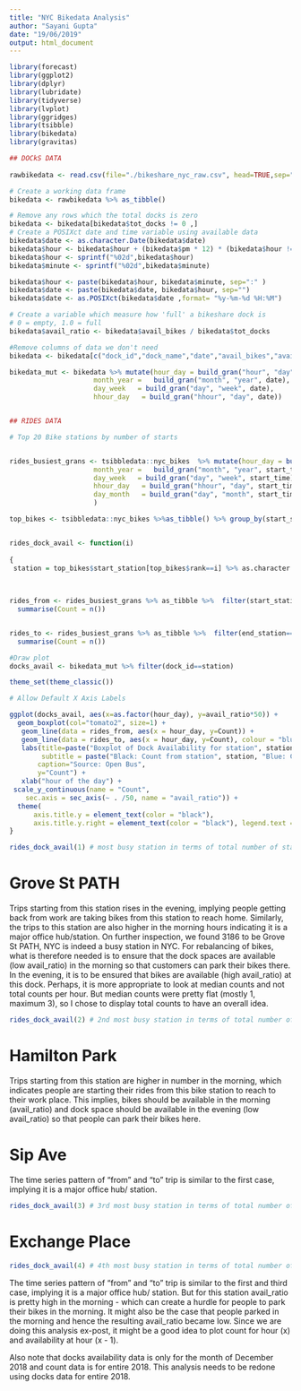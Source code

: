 ```yaml
---
title: "NYC Bikedata Analysis"
author: "Sayani Gupta"
date: "19/06/2019"
output: html_document
---
```


```r
library(forecast)
library(ggplot2)
library(dplyr)
library(lubridate)
library(tidyverse)
library(lvplot)
library(ggridges)
library(tsibble)
library(bikedata)
library(gravitas)
```


```r

## DOCkS DATA
 
rawbikedata <- read.csv(file="./bikeshare_nyc_raw.csv", head=TRUE,sep="\t")

# Create a working data frame
bikedata <- rawbikedata %>% as_tibble()

# Remove any rows which the total docks is zero
bikedata <- bikedata[bikedata$tot_docks != 0 ,]
# Create a POSIXct date and time variable using available data
bikedata$date <- as.character.Date(bikedata$date)
bikedata$hour <- bikedata$hour + (bikedata$pm * 12) * (bikedata$hour != 12)
bikedata$hour <- sprintf("%02d",bikedata$hour)
bikedata$minute <- sprintf("%02d",bikedata$minute)

bikedata$hour <- paste(bikedata$hour, bikedata$minute, sep=":" )
bikedata$date <- paste(bikedata$date, bikedata$hour, sep="")
bikedata$date <- as.POSIXct(bikedata$date ,format= "%y-%m-%d %H:%M")

# Create a variable which measure how 'full' a bikeshare dock is
# 0 = empty, 1.0 = full
bikedata$avail_ratio <- bikedata$avail_bikes / bikedata$tot_docks

#Remove columns of data we don't need
bikedata <- bikedata[c("dock_id","dock_name","date","avail_bikes","avail_docks", "tot_docks", "avail_ratio","X_lat", "X_long")]

bikedata_mut <- bikedata %>% mutate(hour_day = build_gran("hour", "day", date),
                     month_year =   build_gran("month", "year", date),
                     day_week   = build_gran("day", "week", date),
                     hhour_day   = build_gran("hhour", "day", date))


## RIDES DATA

# Top 20 Bike stations by number of starts


rides_busiest_grans <- tsibbledata::nyc_bikes  %>% mutate(hour_day = build_gran("hour", "day", start_time),
                     month_year =   build_gran("month", "year", start_time),
                     day_week   = build_gran("day", "week", start_time),
                     hhour_day   = build_gran("hhour", "day", start_time),
                     day_month   = build_gran("day", "month", start_time)
                     )

```

```r


top_bikes <- tsibbledata::nyc_bikes %>%as_tibble() %>% group_by(start_station) %>% summarise(count = n()) %>% arrange(-count) %>% mutate(rank = row_number())


rides_dock_avail <- function(i)
  
{
 station = top_bikes$start_station[top_bikes$rank==i] %>% as.character %>% as.numeric()

 
 
rides_from <- rides_busiest_grans %>% as_tibble %>%  filter(start_station==station) %>% group_by(hour_day) %>%
  summarise(Count = n())


rides_to <- rides_busiest_grans %>% as_tibble %>%  filter(end_station==station) %>% group_by(hour_day) %>%
  summarise(Count = n())

#Draw plot
docks_avail <- bikedata_mut %>% filter(dock_id==station)

theme_set(theme_classic())

# Allow Default X Axis Labels

ggplot(docks_avail, aes(x=as.factor(hour_day), y=avail_ratio*50)) +
  geom_boxplot(col="tomato2", size=1) + 
   geom_line(data = rides_from, aes(x = hour_day, y=Count)) +
   geom_line(data = rides_to, aes(x = hour_day, y=Count), colour = "blue") +
   labs(title=paste("Boxplot of Dock Availability for station", station), 
        subtitle = paste("Black: Count from station", station, "Blue: Count to station", station),
       caption="Source: Open Bus", 
       y="Count") + 
   xlab("hour of the day") + 
 scale_y_continuous(name = "Count", 
    sec.axis = sec_axis(~ . /50, name = "avail_ratio")) + 
  theme(
      axis.title.y = element_text(color = "black"),
      axis.title.y.right = element_text(color = "black"), legend.text =element_text( "grey(from), black(to)") ) 
}

```

```r
rides_dock_avail(1) # most busy station in terms of total number of start trips
```

# Grove St PATH

Trips starting from this station rises in the evening, implying people getting back from work are taking bikes from this station to reach home. Similarly, the trips to this station are also higher in the morning hours indicating it is a major office hub/station. On further inspection, we found 3186 to be Grove St PATH, NYC is indeed a busy station in NYC.
For rebalancing of bikes, what is therefore needed is to ensure that the dock spaces are available (low avail_ratio) in the morning so that customers can park their bikes there. In the evening, it is to be ensured that bikes are available (high avail_ratio) at this dock.
Perhaps, it is more appropriate to look at median counts and not total counts per hour. But median counts were pretty flat (mostly 1, maximum 3), so I chose to display total counts to have an overall idea.

```r

rides_dock_avail(2) # 2nd most busy station in terms of total number of start trips
```

# Hamilton Park

Trips starting from this station are higher in number in the morning, which indicates people are starting their rides from this bike station to reach to their work place. This implies, bikes should be available in the morning (avail_ratio) and dock space should be available in the evening (low avail_ratio) so that people can park their bikes here.

# Sip Ave

The time series pattern of "from" and "to" trip is similar to the first case, implying it is a major office hub/ station.

```r

rides_dock_avail(3) # 3rd most busy station in terms of total number of start trips
```


# Exchange Place

```r

rides_dock_avail(4) # 4th most busy station in terms of total number of start trips
```

The time series pattern of "from" and "to" trip is similar to the first and third case, implying it is a major office hub/ station. But for this station avail_ratio is pretty high in the morning - which can create a hurdle for people to park their bikes in the morning. It might also be the case that people parked in the morning and hence the resulting avail_ratio became low. Since we are doing this analysis ex-post, it might be a good idea to plot count for hour (x) and availability at hour (x - 1).

Also note that docks availability data is only for the month of December 2018 and count data is for entire 2018. This analysis needs to be redone using docks data for entire 2018.




